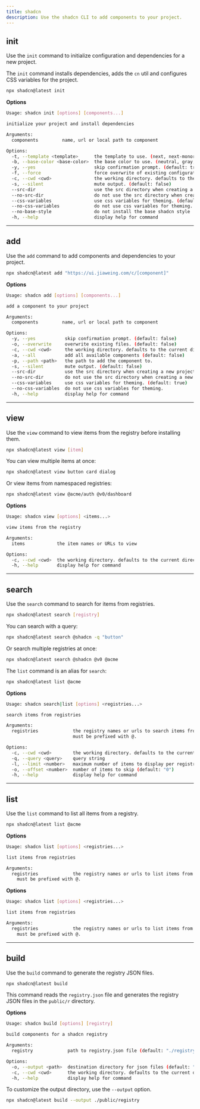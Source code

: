 ```yaml
---
title: shadcn
description: Use the shadcn CLI to add components to your project.
---
```


## init

Use the `init` command to initialize configuration and dependencies for a new project.

The `init` command installs dependencies, adds the `cn` util and configures CSS variables for the project.

```bash
npx shadcn@latest init
```

**Options**

```bash
Usage: shadcn init [options] [components...]

initialize your project and install dependencies

Arguments:
  components         name, url or local path to component

Options:
  -t, --template <template>      the template to use. (next, next-monorepo)
  -b, --base-color <base-color>  the base color to use. (neutral, gray, zinc, stone, slate)
  -y, --yes                      skip confirmation prompt. (default: true)
  -f, --force                    force overwrite of existing configuration. (default: false)
  -c, --cwd <cwd>                the working directory. defaults to the current directory.
  -s, --silent                   mute output. (default: false)
  --src-dir                      use the src directory when creating a new project. (default: false)
  --no-src-dir                   do not use the src directory when creating a new project.
  --css-variables                use css variables for theming. (default: true)
  --no-css-variables             do not use css variables for theming.
  --no-base-style                do not install the base shadcn style
  -h, --help                     display help for command
```

---

## add

Use the `add` command to add components and dependencies to your project.

```bash
npx shadcn@latest add "https://ui.jiaweing.com/c/[component]"
```

**Options**

```bash
Usage: shadcn add [options] [components...]

add a component to your project

Arguments:
  components         name, url or local path to component

Options:
  -y, --yes           skip confirmation prompt. (default: false)
  -o, --overwrite     overwrite existing files. (default: false)
  -c, --cwd <cwd>     the working directory. defaults to the current directory.
  -a, --all           add all available components (default: false)
  -p, --path <path>   the path to add the component to.
  -s, --silent        mute output. (default: false)
  --src-dir           use the src directory when creating a new project. (default: false)
  --no-src-dir        do not use the src directory when creating a new project.
  --css-variables     use css variables for theming. (default: true)
  --no-css-variables  do not use css variables for theming.
  -h, --help          display help for command
```

---

## view

Use the `view` command to view items from the registry before installing them.

```bash
npx shadcn@latest view [item]
```

You can view multiple items at once:

```bash
npx shadcn@latest view button card dialog
```

Or view items from namespaced registries:

```bash
npx shadcn@latest view @acme/auth @v0/dashboard
```

**Options**

```bash
Usage: shadcn view [options] <items...>

view items from the registry

Arguments:
  items            the item names or URLs to view

Options:
  -c, --cwd <cwd>  the working directory. defaults to the current directory.
  -h, --help       display help for command
```

---

## search

Use the `search` command to search for items from registries.

```bash
npx shadcn@latest search [registry]
```

You can search with a query:

```bash
npx shadcn@latest search @shadcn -q "button"
```

Or search multiple registries at once:

```bash
npx shadcn@latest search @shadcn @v0 @acme
```

The `list` command is an alias for `search`:

```bash
npx shadcn@latest list @acme
```

**Options**

```bash
Usage: shadcn search|list [options] <registries...>

search items from registries

Arguments:
  registries             the registry names or urls to search items from. Names
                         must be prefixed with @.

Options:
  -c, --cwd <cwd>        the working directory. defaults to the current directory.
  -q, --query <query>    query string
  -l, --limit <number>   maximum number of items to display per registry (default: "100")
  -o, --offset <number>  number of items to skip (default: "0")
  -h, --help             display help for command
```

---

## list

Use the `list` command to list all items from a registry.

```bash
npx shadcn@latest list @acme
```

**Options**

```bash
Usage: shadcn list [options] <registries...>

list items from registries

Arguments:
  registries             the registry names or urls to list items from. Names
    must be prefixed with @.
```

**Options**

```bash
Usage: shadcn list [options] <registries...>

list items from registries

Arguments:
  registries             the registry names or urls to list items from. Names
    must be prefixed with @.
```

---

## build

Use the `build` command to generate the registry JSON files.

```bash
npx shadcn@latest build
```

This command reads the `registry.json` file and generates the registry JSON files in the `public/r` directory.

**Options**

```bash
Usage: shadcn build [options] [registry]

build components for a shadcn registry

Arguments:
  registry             path to registry.json file (default: "./registry.json")

Options:
  -o, --output <path>  destination directory for json files (default: "./public/r")
  -c, --cwd <cwd>      the working directory. defaults to the current directory.
  -h, --help           display help for command
```

To customize the output directory, use the `--output` option.

```bash
npx shadcn@latest build --output ./public/registry
```

